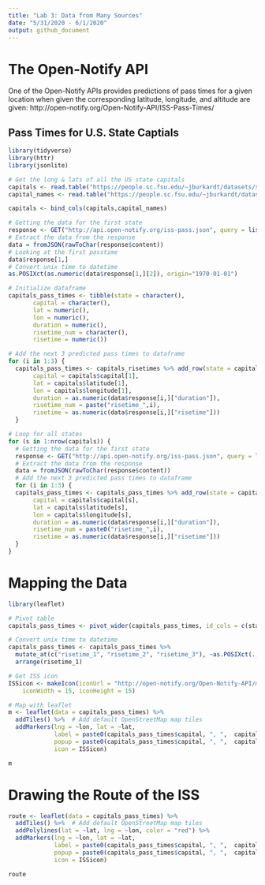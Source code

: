 ```yaml
---
title: "Lab 3: Data from Many Sources"
date: "5/31/2020 - 6/1/2020"
output: github_document
---
```

# The Open-Notify API
One of the Open-Notify APIs provides predictions of pass times for a given location when given the corresponding latitude, longitude, and altitude are given: http://open-notify.org/Open-Notify-API/ISS-Pass-Times/

## Pass Times for U.S. State Captials

```r
library(tidyverse)
library(httr)
library(jsonlite)

# Get the long & lats of all the US state capitals
capitals <- read.table("https://people.sc.fsu.edu/~jburkardt/datasets/states/state_capitals_ll.txt", col.names = c("state","latitude","longitude"))
capital_names <- read.table("https://people.sc.fsu.edu/~jburkardt/datasets/states/state_capitals_name.txt", col.names = c("state","capital"))

capitals <- bind_cols(capitals,capital_names)

# Getting the data for the first state
response <- GET("http://api.open-notify.org/iss-pass.json", query = list(lat = capitals$latitude[1], lon = capitals$longitude[1]))
# Extract the data from the response
data = fromJSON(rawToChar(response$content))
# Looking at the first passtime
data$response[1,]
# Convert unix time to datetime
as.POSIXct(as.numeric(data$response[1,][2]), origin="1970-01-01")

# Initialize dataframe
capitals_pass_times <- tibble(state = character(),
       capital = character(),
       lat = numeric(),
       lon = numeric(),
       duration = numeric(),
       risetime_num = character(),
       risetime = numeric())

# Add the next 3 predicted pass times to dataframe
for (i in 1:3) {
  capitals_pass_times <- capitals_risetimes %>% add_row(state = capitals$state[1],
       capital = capitals$capital[1],
       lat = capitals$latitude[1], 
       lon = capitals$longitude[1],
       duration = as.numeric(data$response[i,]["duration"]),
       risetime_num = paste("risetime_",i),
       risetime = as.numeric(data$response[i,]["risetime"]))
  }

# Loop for all states
for (s in 1:nrow(capitals)) {
  # Getting the data for the first state
  response <- GET("http://api.open-notify.org/iss-pass.json", query = list(lat = capitals$latitude[s], lon = capitals$longitude[s]))
  # Extract the data from the response
  data = fromJSON(rawToChar(response$content))
  # Add the next 3 predicted pass times to dataframe
  for (i in 1:3) {
  capitals_pass_times <- capitals_pass_times %>% add_row(state = capitals$state[s],
       capital = capitals$capital[s],
       lat = capitals$latitude[s], 
       lon = capitals$longitude[s],
       duration = as.numeric(data$response[i,]["duration"]),
       risetime_num = paste0("risetime_",i),
       risetime = as.numeric(data$response[i,]["risetime"]))
  }
}
```

# Mapping the Data

```r
library(leaflet)

# Pivot table
capitals_pass_times <- pivot_wider(capitals_pass_times, id_cols = c(state,capital,lat,lon), names_from = risetime_num, values_from = risetime)

# Convert unix time to datetime
capitals_pass_times <- capitals_pass_times %>% 
  mutate_at(c("risetime_1", "risetime_2", "risetime_3"), ~as.POSIXct(., origin="1970-01-01")) %>% 
  arrange(risetime_1)

# Get ISS icon
ISSicon <- makeIcon(iconUrl = "http://open-notify.org/Open-Notify-API/map/ISSIcon.png",
    iconWidth = 15, iconHeight = 15)

# Map with leaflet
m <- leaflet(data = capitals_pass_times) %>%
  addTiles() %>%  # Add default OpenStreetMap map tiles
  addMarkers(lng = ~lon, lat = ~lat,
             label = paste0(capitals_pass_times$capital, ", ",  capitals_pass_times$state, " - Next predicted passtime: ", capitals_pass_times$risetime_1),
             popup = paste0(capitals_pass_times$capital, ", ",  capitals_pass_times$state,  " - Next predicted passtimes: ", capitals_pass_times$risetime_1, ", ", capitals_pass_times$risetime_2, ", ", capitals_pass_times$risetime_3), 
             icon = ISSicon)

m
```

# Drawing the Route of the ISS

```r
route <- leaflet(data = capitals_pass_times) %>%
  addTiles() %>%  # Add default OpenStreetMap map tiles
  addPolylines(lat = ~lat, lng = ~lon, color = "red") %>% 
  addMarkers(lng = ~lon, lat = ~lat, 
             label = paste0(capitals_pass_times$capital, ", ",  capitals_pass_times$state, " - Next predicted passtime: ", capitals_pass_times$risetime_1),
             popup = paste0(capitals_pass_times$capital, ", ",  capitals_pass_times$state,  " - Next predicted passtimes: ", capitals_pass_times$risetime_1, ", ", capitals_pass_times$risetime_2, ", ", capitals_pass_times$risetime_3), 
             icon = ISSicon)

route
```

